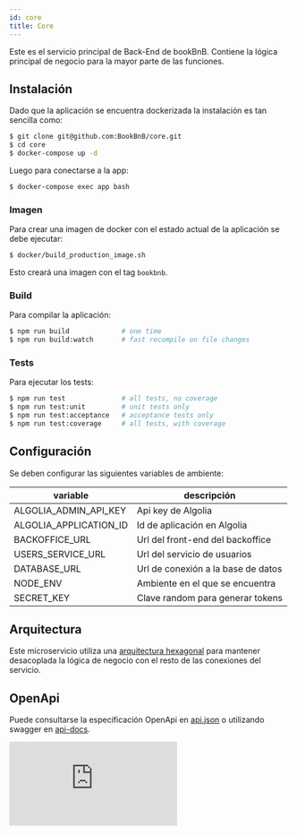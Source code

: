 ```yaml
---
id: core
title: Core
---
```


Este es el servicio principal de Back-End de bookBnB. Contiene la lógica principal de negocio para la mayor parte de las funciones. 


## Instalación

Dado que la aplicación se encuentra dockerizada la instalación es tan sencilla como:

```bash
$ git clone git@github.com:BookBnB/core.git
$ cd core
$ docker-compose up -d
```

Luego para conectarse a la app:

```bash
$ docker-compose exec app bash
```

### Imagen

Para crear una imagen de docker con el estado actual de la aplicación se debe ejecutar:

```bash
$ docker/build_production_image.sh
```

Esto creará una imagen con el tag `bookbnb`.


### Build

Para compilar la aplicación:

```bash
$ npm run build             # one time
$ npm run build:watch       # fast recompile on file changes
```

### Tests

Para ejecutar los tests:

```bash
$ npm run test			    # all tests, no coverage
$ npm run test:unit		    # unit tests only
$ npm run test:acceptance   # acceptance tests only
$ npm run test:coverage	    # all tests, with coverage
```


## Configuración

Se deben configurar las siguientes variables de ambiente:

| variable                  | descripción                           |
|----------                 |-------------                          |
| ALGOLIA_ADMIN_API_KEY     | Api key de Algolia                    |
| ALGOLIA_APPLICATION_ID    | Id de aplicación en Algolia           |
| BACKOFFICE_URL            | Url del front-end del backoffice      |
| USERS_SERVICE_URL         | Url del servicio de usuarios          |
| DATABASE_URL              | Url de conexión a la base de datos    |
| NODE_ENV                  | Ambiente en el que se encuentra       |
| SECRET_KEY                | Clave random para generar tokens      |

## Arquitectura

Este microservicio utiliza una [arquitectura hexagonal](https://alistair.cockburn.us/hexagonal-architecture/) para mantener desacoplada la lógica de negocio con el resto de las conexiones del servicio.


## OpenApi

Puede consultarse la especificación OpenApi en [api.json](https://bookbnb-master.herokuapp.com/v1/api.json) o utilizando swagger en [api-docs](https://bookbnb-master.herokuapp.com/v1/api-docs).

<iframe src="https://bookbnb-master.herokuapp.com/v1/api-docs" frameBorder="0" allowFullScreen
        style={{width: '100%', height: '500px'}}/>

